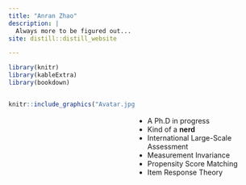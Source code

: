 ```yaml
---
title: "Anran Zhao"
description: |
  Always more to be figured out... 
site: distill::distill_website

---
```


```r
library(knitr)
library(kableExtra)
library(bookdown)
```

:::: {style="display: flex;"}

::: {.column width="100%"}
```r
knitr::include_graphics("Avatar.jpg")
```
::: 

::: {}
\
\
\
\
\
::: 

::: {.column width="100%" align=center}
\

- A Ph.D in progress
- Kind of a **nerd**
- International Large-Scale Assessment
- Measurement Invariance
- Propensity Score Matching
- Item Response Theory



:::

::::
